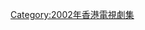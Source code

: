 {{cat year nav
| year = 2002
| cat = 亞視電視劇集
| sortkey = 亞視電視劇集
| article = 亞視電視劇集
| in = 
}}
{{catmore|本港台電視劇集列表 (2002年)}}


[[Category:2002年香港電視劇集|Category:2002年香港電視劇集]]